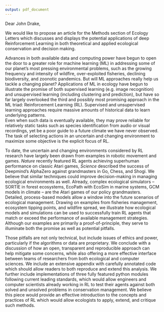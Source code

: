 ```yaml
---
output: pdf_document
---
```




Dear John Drake,


We would like to propose an article for the Methods section of Ecology Letters which discusses and displays the potential applications of deep Reinforcement Learning in both theoretical and applied ecological conservation and decision making.

Advances in both available data and computing power have begun to open the door to a greater role for machine learning (ML) in addressing some of our planet's most pressing environmental problems, such as the growing frequency and intensity of wildfire, over-exploited fisheries, declining biodiversity, and zoonotic pandemics. 
But will ML approaches really help us tackle a changing planet?
Applications of ML in ecology have begun to illustrate the promise of both supervised learning (e.g. image recognition) and unsupervised learning (including clustering and prediction), but have so far largely overlooked the third and possibly most promising approach in the ML triad: Reinforcement Learning (RL).
Supervised and unsupervised learning approaches require massive amounts of historical data to learn underlying patterns.  
Even when such data is eventually available, they may prove reliable for relatively static tasks such as species identification from audio or visual recordings, yet be a poor guide to a future climate we have never observed.  
The task of selecting actions in an uncertain and changing environment to maximize some objective is the explicit focus of RL.

To date, the uncertain and changing environments considered by RL research have largely been drawn from examples in robotic movement and games. 
_Nature_ recently featured RL agents achieving superhuman performance on classic Atari games, _Science_ described the success of Deepmind's AlphaZero against grandmasters in Go, Chess, and Shogi.
We believe that similar techniques could improve decision-making in managing ecological environments as well. 
Already, complex ecological simulators -- SORTIE in forest ecosystems, EcoPath with EcoSim in marine systems, GCM models in climate -- are the Atari games of our policy grandmasters.
Detailed, process-based models allow a window into the future scenarios of ecological management.
Drawing on examples from fisheries management, ecosystem tipping points, and wildfire spread, we illustrate how ecological models and simulations can be used to successfully train RL agents that match or exceed the performance of available management strategies.
Although our examples are primarily a proof-of-principle, they serve to illuminate both the promise as well as potential pitfalls. 

Those pitfalls are not only technical, but include issues of ethics and power, particularly if the algorithms or data are proprietary. 
We conclude with a discussion of how an open, transparent and reproducible approach can help mitigate some concerns, while also offering a more effective interface between teams of researchers from both ecological and computer sciences.
We include an extensive appendix with carefully annotated code which should allow readers to both reproduce and extend this analysis.
We further include implementations of three fully featured python modules following current leading standards, which would allow engineers and computer scientists already working in RL to test their agents against both solved and unsolved problems in conservation management.
We believe this piece would provide an effective introduction to the concepts and practices of RL which would allow ecologists to apply, extend, and critique such methods.


